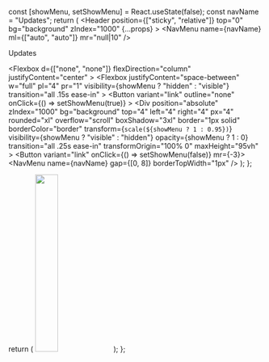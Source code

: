 
  const [showMenu, setShowMenu] = React.useState(false);
  const navName = "Updates";
  return (
    <Header
      position={["sticky", "relative"]}
      top="0"
      bg="background"
      zIndex="1000"
      {...props}
    >
      <Container>
        <Flexbox justifyContent="space-between" py="1">
          <Branding />
          <NavMenu name={navName} ml={["auto", "auto"]} mr="null|10" />
          <Flexbox mt="0">
            <p>Updates</p>
            <span id="footer"></span>
          </Flexbox>
        </Flexbox>
      </Container>
      <Flexbox
        d={["none", "none"]}
        flexDirection="column"
        justifyContent="center"
      >
        <Flexbox
          justifyContent="space-between"
          w="full"
          pl="4"
          pr="1"
          visibility={showMenu ? "hidden" : "visible"}
          transition="all .15s ease-in"
        >
          <Branding />
          <Button
            variant="link"
            outline="none"
            onClick={() => setShowMenu(true)}
          >
            <Icon name="menu" size="7" />
          </Button>
        </Flexbox>
        <Div
          position="absolute"
          zIndex="1000"
          bg="background"
          top="4"
          left="4"
          right="4"
          px="4"
          rounded="xl"
          overflow="scroll"
          boxShadow="3xl"
          border="1px solid"
          borderColor="border"
          transform={`scale(${showMenu ? 1 : 0.95})`}
          visibility={showMenu ? "visible" : "hidden"}
          opacity={showMenu ? 1 : 0}
          transition="all .25s ease-in"
          transformOrigin="100% 0"
          maxHeight="95vh"
        >
          <Flexbox justifyContent="space-between" w="full" py="2" px="0">
            <Branding />
            <Button variant="link" onClick={() => setShowMenu(false)} mr={-3}>
              <Icon name="x" size="6" />
            </Button>
          </Flexbox>
          <NavMenu name={navName} gap={[0, 8]} borderTopWidth="1px" />
          <Flexbox py="4" justifyContent="space-between"></Flexbox>
        </Div>
      </Flexbox>
    </Header>
  );
};

  return (
    <Image
      mt="0"
      width="30%|15%"
      src="logo-with-name.png"
      fontSize="3xl"
      fontWeight="semibold"
      color="text"
    />
  );
};
